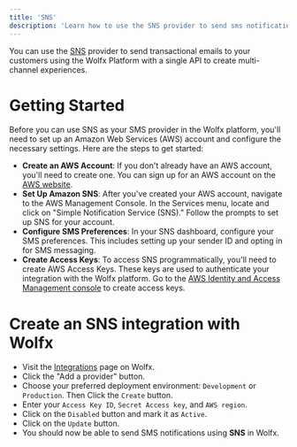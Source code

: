 ```yaml
---
title: 'SNS'
description: 'Learn how to use the SNS provider to send sms notifications using Wolfx'
---
```


You can use the [SNS](https://aws.amazon.com/sns/) provider to send transactional emails to your customers using the Wolfx Platform with a single API to create multi-channel experiences.

# Getting Started

Before you can use SNS as your SMS provider in the Wolfx platform, you'll need to set up an Amazon Web Services (AWS) account and configure the necessary settings. Here are the steps to get started:

- **Create an AWS Account**: If you don't already have an AWS account, you'll need to create one. You can sign up for an AWS account on the [AWS website](https://aws.amazon.com/).
- **Set Up Amazon SNS**: After you've created your AWS account, navigate to the AWS Management Console. In the Services menu, locate and click on "Simple Notification Service (SNS)." Follow the prompts to set up SNS for your account.
- **Configure SMS Preferences**: In your SNS dashboard, configure your SMS preferences. This includes setting up your sender ID and opting in for SMS messaging.
- **Create Access Keys**: To access SNS programmatically, you'll need to create AWS Access Keys. These keys are used to authenticate your integration with the Wolfx platform. Go to the [AWS Identity and Access Management console](https://signin.aws.amazon.com/) to create access keys.

# Create an SNS integration with Wolfx

- Visit the [Integrations](https://web.novu.co/integrations?utm_campaign=docs-sms-sns) page on Wolfx.
- Click the "Add a provider" button.
- Choose your preferred deployment environment: `Development` or `Production`. Then Click the `Create` button.
- Enter your `Access Key ID`, `Secret Access key`, and `AWS region`.
- Click on the `Disabled` button and mark it as `Active`.
- Click on the `Update` button.
- You should now be able to send SMS notifications using **SNS** in Wolfx.